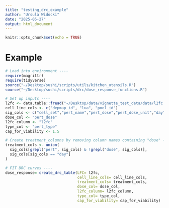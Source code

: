 ```yaml
---
title: "testing_drc_example"
author: "Ursula Widocki"
date: "2025-05-27"
output: html_document
---
```


```r
knitr::opts_chunk$set(echo = TRUE)
```

# Example

```r
# Load into environment ----
require(magrittr)
require(tidyverse)
source("~/Desktop/sushi/scripts/utils/kitchen_utensils.R")
source("~/Desktop/sushi/scripts/drc/dose_response_functions.R")

# Set up inputs ----
l2fc <- data.table::fread("~/Desktop/data/vignette_test_data/data/l2fc.csv")
cell_line_cols <- c("depmap_id", "lua", "pool_id")
sig_cols <- c("cell_set","pert_name","pert_dose","pert_dose_unit","day")
dose_col <- "pert_dose"
l2fc_column <- "l2fc"
type_col <- "pert_type"
cap_for_viability <- 1.5

# Create treatment_columns by removing column names containing "dose" ----
treatment_cols <- union(
  sig_cols[grepl("pert", sig_cols) & !grepl("dose", sig_cols)],
  sig_cols[sig_cols == "day"]
)

# FIT DRC curves ----
dose_response= create_drc_table(LFC= l2fc,
                                cell_line_cols= cell_line_cols,
                                treatment_cols= treatment_cols,
                                dose_col= dose_col,
                                l2fc_column= l2fc_column,
                                type_col= type_col,
                                cap_for_viability= cap_for_viability)


```

